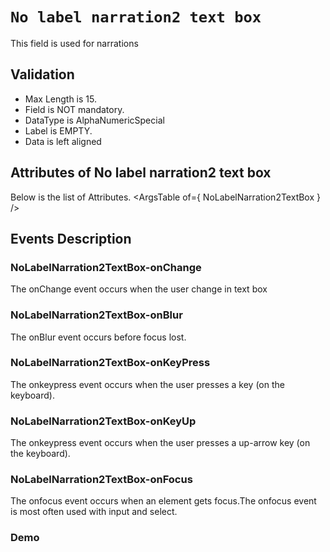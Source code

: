 <!-- Custom-MDX-Documentation.mdx -->

# `No label narration2 text box`

 
This field is used for narrations

## Validation 
- Max Length is 15.
- Field is NOT mandatory. 
- DataType is AlphaNumericSpecial
- Label is EMPTY.
- Data is left aligned

## Attributes of No label narration2 text box
Below is the list of Attributes.
<ArgsTable of={ NoLabelNarration2TextBox } /> 

## Events Description

### NoLabelNarration2TextBox-onChange

The onChange event occurs when the user change in text box

### NoLabelNarration2TextBox-onBlur

The onBlur event occurs before focus lost.

### NoLabelNarration2TextBox-onKeyPress

The onkeypress event occurs when the user presses a key (on the keyboard).

### NoLabelNarration2TextBox-onKeyUp

The onkeypress event occurs when the user presses a up-arrow key (on the keyboard).

### NoLabelNarration2TextBox-onFocus

The onfocus event occurs when an element gets focus.The onfocus event is most often used with input and select.
### Demo

<Canvas>
<Story id="nolabelnarration2textbox--primary" />
</Canvas>

 
